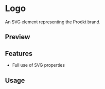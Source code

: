 

<Meta of={ThemeToggleStories} />

# Logo

An SVG element representing the Prodkt brand.

## Preview

<Canvas of={ThemeToggleStories.Default} />

<Controls />

## Features

- Full use of SVG properties

## Usage


<Source code={importCode} language='ts' dark />
<Source code={usageCode} language='tsx' dark />


<Canvas of={ThemeToggleStories.Default} />
